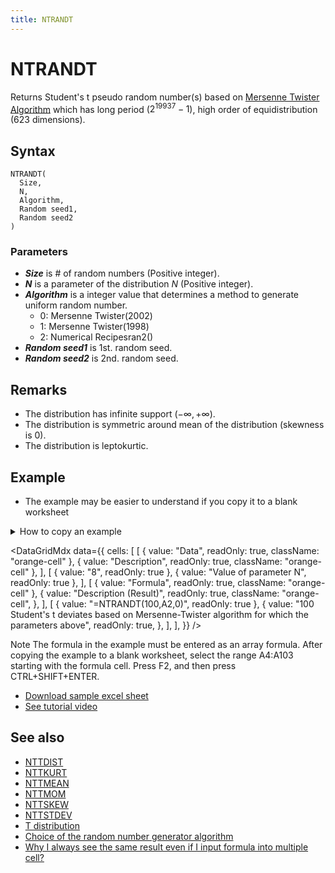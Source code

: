 ```yaml
---
title: NTRANDT
---
```



# NTRANDT

Returns Student's t pseudo random number(s) based on [Mersenne Twister Algorithm](https://www.ntrand.com/glossary/#local_Mersenne_Twister) which has long period ($2^{19937}-1$), high order of equidistribution (623 dimensions).

## Syntax

```excel
NTRANDT(
  Size,
  N,
  Algorithm,
  Random seed1,
  Random seed2
)
```

### Parameters

- **_Size_** is # of random numbers (Positive integer).
- **_N_** is a parameter of the distribution $N$ (Positive integer).
- **_Algorithm_** is a integer value that determines a method to generate uniform random number.
  - 0: Mersenne Twister(2002)
  - 1: Mersenne Twister(1998)
  - 2: Numerical Recipesran2()
- **_Random seed1_** is 1st. random seed.
- **_Random seed2_** is 2nd. random seed.

## Remarks

- The distribution has infinite support $(-\infty,+\infty)$.
- The distribution is symmetric around mean of the distribution (skewness is 0).
- The distribution is leptokurtic.

## Example

- The example may be easier to understand if you copy it to a blank worksheet

<details>
  <summary>How to copy an example</summary>

1.  Create a blank workbook or worksheet.
2.  Select the example in the Help topic.

    **Note**  Do not select the row or column headers.

    ![Selecting an example from Help](./../../../assets/functions/HowToCopy.png)

    Selecting an example from Help

3.  Press CTRL+C.
4.  In the worksheet, select cell A1, and press CTRL+V.
5.  To switch between viewing the results and viewing the formulas that return the results, press CTRL+` (grave accent), or on the **Tools** menu, point to **Formula Auditing**, and then click **Formula Auditing Mode**.

</details>

<DataGridMdx
  data={{
    cells: [
      [
        { value: "Data", readOnly: true, className: "orange-cell" },
        { value: "Description", readOnly: true, className: "orange-cell" },
      ],
      [
        { value: "8", readOnly: true },
        { value: "Value of parameter N", readOnly: true },
      ],
      [
        { value: "Formula", readOnly: true, className: "orange-cell" },
        {
          value: "Description (Result)",
          readOnly: true,
          className: "orange-cell",
        },
      ],
      [
        { value: "=NTRANDT(100,A2,0)", readOnly: true },
        {
          value:
            "100 Student's t deviates based on Mersenne-Twister algorithm for which the parameters above",
          readOnly: true,
        },
      ],
    ],
  }}
/>

Note The formula in the example must be entered as an array formula. After copying the example to a blank worksheet, select the range A4:A103 starting with the formula cell. Press F2, and then press CTRL+SHIFT+ENTER.

- [Download sample excel sheet](https://www.ntrand.com/files/NtRand1.zip "Downloading Sample")
- [See tutorial video](https://www.ntrand.com/files/SingleRandom_Demo.swf)

## See also

- [NTTDIST](https://www.ntrand.com/nttdist/)
- [NTTKURT](https://www.ntrand.com/nttkurt/)
- [NTTMEAN](https://www.ntrand.com/nttmean/)
- [NTTMOM](https://www.ntrand.com/nttmom/)
- [NTTSKEW](https://www.ntrand.com/nttskew/)
- [NTTSTDEV](https://www.ntrand.com/nttstdev/)
- [T distribution](https://www.ntrand.com/t-distribution/)
- [Choice of the random number generator algorithm](https://www.ntrand.com/glossary/#local_Choiceoftherandomnumber)
- [Why I always see the same result even if I input formula into multiple cell?](https://www.ntrand.com/faq/#local_CtrlShiftEnter)
